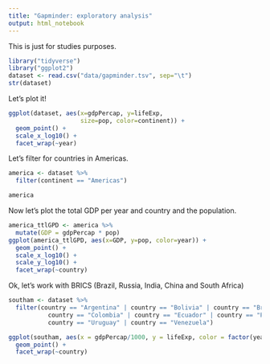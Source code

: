 ```yaml
---
title: "Gapminder: exploratory analysis"
output: html_notebook
---
```


This is just for studies purposes. 

```r
library("tidyverse")
library("ggplot2")
dataset <- read.csv("data/gapminder.tsv", sep="\t")
str(dataset)
```

Let's plot it!

```r
ggplot(dataset, aes(x=gdpPercap, y=lifeExp, 
                    size=pop, color=continent)) +
  geom_point() +
  scale_x_log10() +
  facet_wrap(~year)
```

Let's filter for countries in Americas.

```r
america <- dataset %>%
  filter(continent == "Americas")

america
```

Now let's plot the total GDP per year and country and the population.

```r
america_ttlGPD <- america %>%
  mutate(GDP = gdpPercap * pop)
ggplot(america_ttlGPD, aes(x=GDP, y=pop, color=year)) +
  geom_point() +
  scale_x_log10() +
  scale_y_log10() +
  facet_wrap(~country)
```

Ok, let's work with BRICS (Brazil, Russia, India, China and South Africa)

```r
southam <- dataset %>%
  filter(country == "Argentina" | country == "Bolivia" | country == "Brazil" | country == "Chile" |
           country == "Colombia" | country == "Ecuador" | country == "Paraguay" | country == "Peru" |
           country == "Uruguay" | country == "Venezuela")

ggplot(southam, aes(x = gdpPercap/1000, y = lifeExp, color = factor(year), size = pop)) +
  geom_point() +
  facet_wrap(~country)
```

